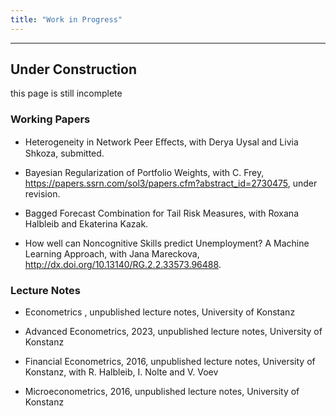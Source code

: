 ```yaml
---
title: "Work in Progress"
---
```


------------------------------------------------------------------------

::: callout-warning
## Under Construction

this page is still incomplete
:::

### Working Papers

-   Heterogeneity in Network Peer Eﬀects, with Derya Uysal and Livia Shkoza, submitted.

-   Bayesian Regularization of Portfolio Weights, with C. Frey, <https://papers.ssrn.com/sol3/papers.cfm?abstract_id=2730475>, under revision.

-   Bagged Forecast Combination for Tail Risk Measures, with Roxana Halbleib and Ekaterina Kazak.

-   How well can Noncognitive Skills predict Unemployment? A Machine Learning Approach, with Jana Mareckova, <http://dx.doi.org/10.13140/RG.2.2.33573.96488>.

### Lecture Notes

-   Econometrics , unpublished lecture notes, University of Konstanz

-   Advanced Econometrics, 2023, unpublished lecture notes, University of Konstanz

-   Financial Econometrics, 2016, unpublished lecture notes, University of Konstanz, with R. Halbleib, I. Nolte and V. Voev

-   Microeconometrics, 2016, unpublished lecture notes, University of Konstanz
